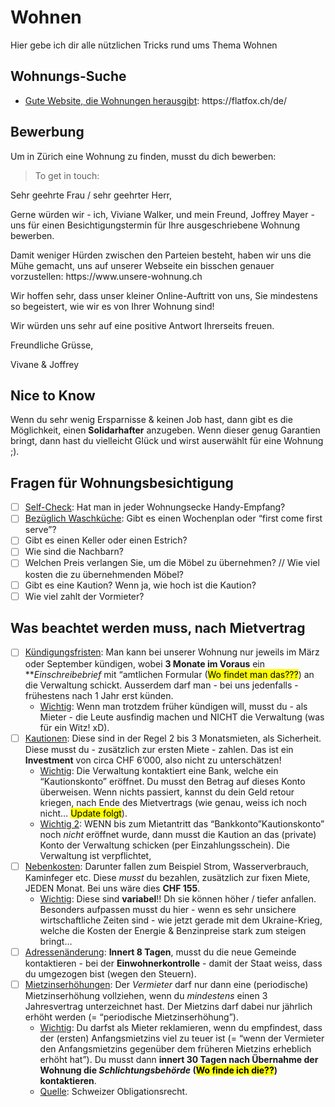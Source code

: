 # Wohnen

Hier gebe ich dir alle nützlichen Tricks rund ums Thema Wohnen

## Wohnungs-Suche

- <u>Gute Website, die Wohnungen herausgibt</u>: https://flatfox.ch/de/

## Bewerbung

Um in Zürich eine Wohnung zu finden, musst du dich bewerben:


> To get in touch: 

Sehr geehrte Frau / sehr geehrter Herr,

Gerne würden wir - ich, Viviane Walker, und mein Freund, Joffrey Mayer - uns für einen Besichtigungstermin für Ihre ausgeschriebene Wohnung bewerben. 

Damit weniger Hürden zwischen den Parteien besteht, haben wir uns die Mühe gemacht, uns auf unserer Webseite ein bisschen genauer vorzustellen: https://www.unsere-wohnung.ch

Wir hoffen sehr, dass unser kleiner Online-Auftritt von uns, Sie mindestens so begeistert, wie wir es von Ihrer Wohnung sind!

Wir würden uns sehr auf eine positive Antwort Ihrerseits freuen.

Freundliche Grüsse,

Vivane & Joffrey

## Nice to Know

Wenn du sehr wenig Ersparnisse & keinen Job hast, dann gibt es die Möglichkeit, einen **Solidarhafter** anzugeben. Wenn dieser genug Garantien bringt, dann hast du vielleicht Glück und wirst auserwählt für eine Wohnung ;).

## Fragen für Wohnungsbesichtigung

- [ ] <u>Self-Check</u>: Hat man in jeder Wohnungsecke Handy-Empfang?
- [ ] <u>Bezüglich Waschküche</u>: Gibt es einen Wochenplan oder "first come first serve"?
- [ ] Gibt es einen Keller oder einen Estrich?
- [ ] Wie sind die Nachbarn?
- [ ] Welchen Preis verlangen Sie, um die Möbel zu übernehmen? // Wie viel kosten die zu übernehmenden Möbel?
- [ ] Gibt es eine Kaution? Wenn ja, wie hoch ist die Kaution?
- [ ] Wie viel zahlt der Vormieter?

## Was beachtet werden muss, nach Mietvertrag

- [ ] <u>Kündigungsfristen</u>: Man kann bei unserer Wohnung nur jeweils im März oder September kündigen, wobei **3 Monate im Voraus** ein **_Einschreibebrief_ mit "amtlichen Formular (<mark>Wo findet man das???</mark>) an die Verwaltung schickt. Ausserdem darf man - bei uns jedenfalls - frühestens nach 1 Jahr erst künden. 
  - <u>Wichtig</u>: Wenn man trotzdem früher kündigen will, musst du - als Mieter - die Leute ausfindig machen und NICHT die Verwaltung (was für ein Witz! xD).
- [ ] <u>Kautionen</u>: Diese sind in der Regel 2 bis 3 Monatsmieten, als Sicherheit. Diese musst du - zusätzlich zur ersten Miete - zahlen. Das ist ein **Investment** von circa CHF 6'000, also nicht zu unterschätzen!
  - <u>Wichtig</u>: Die Verwaltung kontaktiert eine Bank, welche ein "Kautionskonto" eröffnet. Du musst den Betrag auf dieses Konto überweisen. Wenn nichts passiert, kannst du dein Geld retour kriegen, nach Ende des Mietvertrags (wie genau, weiss ich noch nicht... <mark>Update folgt</mark>). 
  - <u>Wichtig 2</u>: WENN bis zum Mietantritt das "Bankkonto"Kautionskonto" noch _nicht_ eröffnet wurde, dann musst die Kaution an das (private) Konto der Verwaltung schicken (per Einzahlungsschein). Die Verwaltung ist verpflichtet, 
- [ ] <u>Nebenkosten</u>: Darunter fallen zum Beispiel Strom, Wasserverbrauch, Kaminfeger etc. Diese _musst_ du bezahlen, zusätzlich zur fixen Miete, JEDEN Monat. Bei uns wäre dies **CHF 155**. 
  - <u>Wichtig</u>: Diese sind **variabel**!! Dh sie können höher / tiefer anfallen. Besonders aufpassen musst du hier - wenn es sehr unsichere wirtschaftliche Zeiten sind - wie jetzt gerade mit dem Ukraine-Krieg, welche die Kosten der Energie & Benzinpreise stark zum steigen bringt...
- [ ] <u>Adressenänderung</u>: **Innert 8 Tagen**, musst du die neue Gemeinde kontaktieren - bei der **Einwohnerkontrolle** - damit der Staat weiss, dass du umgezogen bist (wegen den Steuern). 
- [ ] <u>Mietzinserhöhungen</u>: Der _Vermieter_ darf nur dann eine (periodische) Mietzinserhöhung vollziehen, wenn du _mindestens_ einen 3 Jahresvertrag unterzeichnet hast. Der Mietzins darf dabei nur jährlich erhöht werden (= "periodische Mietzinserhöhung"). 
  - <u>Wichtig</u>: Du darfst als Mieter reklamieren, wenn du empfindest, dass der (ersten) Anfangsmietzins viel zu teuer ist (= "wenn der Vermieter den Anfangsmietzins gegenüber dem früheren Mietzins erheblich erhöht hat"). Du musst dann **innert 30 Tagen nach Übernahme der Wohnung die _Schlichtungsbehörde_ (<mark>Wo finde ich die??</mark>) kontaktieren**.
  - <u>Quelle</u>: Schweizer Obligationsrecht.


